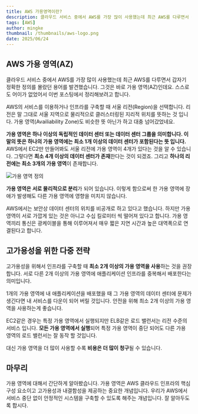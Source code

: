 ```yaml
---
title: AWS 가용영역이란?
description: 클라우드 서비스 중에서 AWS를 가장 많이 사용했는데 최근 AWS를 다루면서 갑자기 정확한 정의를 몰랐던 용어를 발견했습니다. 그것은 바로 가용 영역(AZ)인데요. 스스로도 어이가 없었어서 이번 포스팅에서 정리해보려고 합니다.
tags: [AWS]
author: mingke
thumbnail: /thumbnails/aws-logo.png
date: 2025/06/24
---
```


## AWS 가용 영역(AZ)

클라우드 서비스 중에서 AWS를 가장 많이 사용했는데 최근 AWS를 다루면서 갑자기 정확한 정의를 몰랐던 용어를 발견했습니다. 그것은 바로 가용 영역(AZ)인데요. 스스로도 어이가 없었어서 이번 포스팅에서 정리해보려고 합니다.

AWS의 서비스를 이용하거나 인프라를 구축할 때 서울 리전(Region)을 선택합니다. 리전은 말 그대로 서울 지역으로 물리적으로 클러스터링된 지리적 위치를 뜻하는 것 입니다. 가용 영역(Availiability Zone)도 비슷한 뜻 아닌가 하고 대충 넘어갔었네요.

**가용 영역은 하나 이상의 독립적인 데이터 센터 또는 데이터 센터 그룹을 의미합니다. 이 말의 뜻은 하나의 가용 영역에는 최소 1개 이상의 데이터 센터가 포함된다는 뜻 입니다.** AWS에서 EC2만 만들어봐도 서울 리전에 가용 영역이 4개가 있다는 것을 알 수 있습니다. 그렇다면 **최소 4개 이상의 데이터 센터가 존재**한다는 것이 되겠죠. 그리고 **하나의 리전에는 최소 3개의 가용 영역**이 존재합니다.

<Image src="/others/02.png" alt="가용 영역 정의" />

**가용 영역은 서로 물리적으로 분리**가 되어 있습니다. 이렇게 함으로써 한 가용 영역에 장애가 발생해도 다른 가용 영역에 영향을 미치지 않습니다.

AWS에서는 보안상 데이터 센터의 위치를 비공개로 하고 있다고 했습니다. 하지만 가용 영역이 서로 가깝게 있는 것은 아니고 수십 킬로미터 씩 떨어져 있다고 합니다. 가용 영역끼리 통신은 광케이블을 통해 이루어져서 매우 짧은 지연 시간과 높은 대역폭으로 연결된다고 합니다.

## 고가용성을 위한 다중 전략

고가용성을 위해서 인프라를 구축할 때 **최소 2개 이상의 가용 영역을 사용**하는 것을 권장합니다. 서로 다른 2개 이상의 가용 영역에 애플리케이션 인프라를 중복해서 배포한다는 의미입니다.

1개의 가용 영역에 내 애플리케이션을 배포했을 때 그 가용 영역의 데이터 센터에 문제가 생긴다면 내 서비스를 다운이 되어 버릴 것입니다. 안전을 위해 최소 2개 이상의 가용 영역을 사용하는게 좋습니다.

EC2같은 경우는 특정 가용 영역에서 실행되지만 ELB같은 로드 밸런서는 리전 수준의 서비스 입니다. **모든 가용 영역에서 실행**되어 특정 가용 영역이 중단 되어도 다른 가용 영역의 로드 밸런서는 잘 동작 할 것입니다.

대신 가용 영역을 더 많이 사용할 수록 **비용은 더 많이 청구**될 수 있습니다.

## 마무리

가용 영역에 대해서 간단하게 알아봤습니다. 가용 영역은 AWS 클라우드 인프라의 핵심 구성 요소이고 고가용성과 내결함성을 제공하는 중요한 개념입니다. 우리가 AWS에서 서비스 중단 없이 안정적인 시스템을 구축할 수 있도록 해주는 개념입니다. 잘 알아두도록 합시다.

<Link url="https://chaechae.life/blog/ecs-ec2-memory-limit" />
